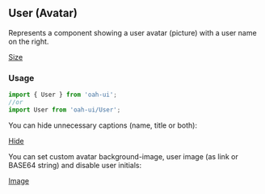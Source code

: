 ## User (Avatar)

Represents a component showing a user avatar (picture) with a user name on the right.

[Size](demo://Size.js)

### Usage

```js
import { User } from 'oah-ui';
//or
import User from 'oah-ui/User';
```

You can hide unnecessary captions (name, title or both):

[Hide](demo://Hide.js)

You can set custom avatar background-image, user image (as link or BASE64 string) and disable user initials:

[Image](demo://Image.js)
